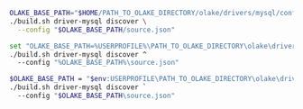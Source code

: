 
<Tabs groupId="build-locally">

<TabItem value="macos-linux" label="macOS / Linux" default>

```bash
OLAKE_BASE_PATH="$HOME/PATH_TO_OLAKE_DIRECTORY/olake/drivers/mysql/config" && \
./build.sh driver-mysql discover \
  --config "$OLAKE_BASE_PATH/source.json"
```

</TabItem> 

<TabItem value="cmd" label="CMD">

```bash
set "OLAKE_BASE_PATH=%USERPROFILE%\PATH_TO_OLAKE_DIRECTORY\olake\drivers\mysql\config" && ^
./build.sh driver-mysql discover ^
  --config "%OLAKE_BASE_PATH%\source.json"
```
</TabItem> 

<TabItem value="powershell" label="Powershell">

```bash
$OLAKE_BASE_PATH = "$env:USERPROFILE\PATH_TO_OLAKE_DIRECTORY\olake\drivers\mysql\config"; `
./build.sh driver-mysql discover `
  --config "$OLAKE_BASE_PATH\source.json"
```

</TabItem> 
</Tabs>